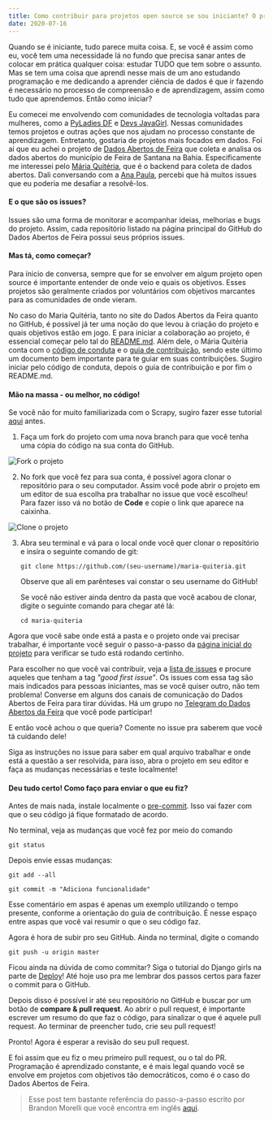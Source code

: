 ```yaml
---
title: Como contribuir para projetos open source se sou iniciante? O projeto Maria Quitéria e meu primeiro pull request!
date: 2020-07-16
---
```


Quando se é iniciante, tudo parece muita coisa. E, se você é assim como eu, você tem uma necessidade lá no fundo que precisa sanar antes de colocar em prática qualquer coisa: estudar TUDO que tem sobre o assunto. Mas se tem uma coisa que aprendi nesse mais de um ano estudando programação e me dedicando a aprender ciência de dados é que ir fazendo é necessário no processo de compreensão e de aprendizagem, assim como tudo que aprendemos. Então como iniciar?

Eu comecei me envolvendo com comunidades de tecnologia voltadas para mulheres, como a [PyLadies DF](https://www.facebook.com/pyladiesdf) e [Devs JavaGirl](https://twitter.com/devsjavagirl). Nessas comunidades temos projetos e outras ações que nos ajudam no processo constante de aprendizagem. Entretanto, gostaria de projetos mais focados em dados. Foi aí que eu achei o projeto de [Dados Abertos de Feira](https://www.dadosabertosdefeira.com.br/) que coleta e analisa os dados abertos do município de Feira de Santana na Bahia. Especificamente me interessei pelo [Mária Quitéria](https://github.com/DadosAbertosDeFeira/maria-quiteria), que é o backend para coleta de dados abertos. Dali conversando com a [Ana Paula](https://twitter.com/AnaPaulaGomess), percebi que há muitos issues que eu poderia me desafiar a resolvê-los.

#### E o que são os issues?

Issues são uma forma de monitorar e acompanhar ideias, melhorias e bugs do projeto. Assim, cada repositório listado na página principal do GitHub do Dados Abertos de Feira possui seus próprios issues.

#### Mas tá, como começar?

Para ínicio de conversa, sempre que for se envolver em algum projeto open source é importante entender de onde veio e quais os objetivos. Esses projetos são geralmente criados por voluntários com objetivos marcantes para as comunidades de onde vieram.

No caso do Maria Quitéria, tanto no site do Dados Abertos da Feira quanto no GitHub, é possível já ter uma noção do que levou à criação do projeto e quais objetivos estão em jogo. E para iniciar a colaboração ao projeto, é essencial começar pelo tal do [README.md](https://github.com/DadosAbertosDeFeira/maria-quiteria/blob/master/README.md). Além dele, o Mária Quitéria conta com o [código de conduta](https://github.com/DadosAbertosDeFeira/maria-quiteria/blob/master/CODE_OF_CONDUCT.md) e o [guia de contribuição](https://github.com/DadosAbertosDeFeira/maria-quiteria/blob/master/CONTRIBUTING.md), sendo este último um documento bem importante para te guiar em suas contribuições. Sugiro iniciar pelo código de conduta, depois o guia de contribuição e por fim o README.md.

#### Mão na massa - ou melhor, no código!

Se você não for muito familiarizada com o Scrapy, sugiro fazer esse tutorial [aqui](https://docs.scrapy.org/en/latest/intro/tutorial.html) antes.

1. Faça um fork do projeto com uma nova branch para que você tenha uma cópia do código na sua conta do GitHub.

![Fork o projeto](../assets/fork-repository.png)

2. No fork que você fez para sua conta, é possível agora clonar o repositório para o seu computador. Assim você pode abrir o projeto em um editor de sua escolha pra trabalhar no issue que você escolheu! Para fazer isso vá no botão de <strong>Code</strong> e copie o link que aparece na caixinha.

![Clone o projeto](../assets/clone-repository.jpg)

3. Abra seu terminal e vá para o local onde você quer clonar o repositório e insira o seguinte comando de git:

    <pre><code>git clone https://github.com/(seu-username)/maria-quiteria.git</code></pre>

    Observe que ali em parênteses vai constar o seu username do GitHub!

    Se você não estiver ainda dentro da pasta que você acabou de clonar, digite o seguinte comando para chegar até lá:

    <pre><code>cd maria-quiteria</code></pre>

Agora que você sabe onde está a pasta e o projeto onde vai precisar trabalhar, é importante você seguir o passo-a-passo da [página inicial do projeto](https://github.com/DadosAbertosDeFeira/maria-quiteria) para verificar se tudo está rodando certinho.

Para escolher no que você vai contribuir, veja a [lista de issues](https://github.com/DadosAbertosDeFeira/maria-quiteria/issues) e procure aqueles que tenham a tag <em>"good first issue"</em>. Os issues com essa tag são mais indicados para pessoas iniciantes, mas se você quiser outro, não tem problema! Converse em alguns dos canais de comunicação do Dados Abertos de Feira para tirar dúvidas. Há um grupo no [Telegram do Dados Abertos da Feira](https://t.me/dadosabertosdefeira) que você pode participar!

E então você achou o que queria? Comente no issue pra saberem que você tá cuidando dele!

Siga as instruções no issue para saber em qual arquivo trabalhar e onde está a questão a ser resolvida, para isso, abra o projeto em seu editor e faça as mudanças necessárias e teste localmente! 

#### Deu tudo certo! Como faço para enviar o que eu fiz?

Antes de mais nada, instale localmente o [pre-commit](https://pre-commit.com/ "Instale antes de enviar o PR!"). Isso vai fazer com que o seu código já fique formatado de acordo.

No terminal, veja as mudanças que você fez por meio do comando

<pre><code>git status</code></pre>

Depois envie essas mudanças:

<pre><code>git add --all</code></pre>

<pre><code>git commit -m "Adiciona funcionalidade"</code></pre>

Esse comentário em aspas é apenas um exemplo utilizando o tempo presente, conforme a orientação do guia de contribuição. É nesse espaço entre aspas que você vai resumir o que o seu código faz.

Agora é hora de subir pro seu GitHub. Ainda no terminal, digite o comando

<pre><code>git push -u origin master</code></pre>

Ficou ainda na dúvida de como commitar? Siga o tutorial do Django girls na parte de [Deploy](https://tutorial.djangogirls.org/pt/deploy/)! Até hoje uso pra me lembrar dos passos certos para fazer o commit para o GitHub. 

Depois disso é possível ir até seu repositório no GitHub e buscar por um botão de <strong>compare & pull request</strong>. Ao abrir o pull request, é importante escrever um resumo do que faz o código, para sinalizar o que é aquele pull request. Ao terminar de preencher tudo, crie seu pull request!

Pronto! Agora é esperar a revisão do seu pull request.

E foi assim que eu fiz o meu primeiro pull request, ou o tal do PR. Programação é aprendizado constante, e é mais legal quando você se envolve em projetos com objetivos tão democráticos, como é o caso do Dados Abertos de Feira.

>Esse post tem bastante referência do passo-a-passo escrito por Brandon Morelli que você encontra em inglês [aqui](https://codeburst.io/a-step-by-step-guide-to-making-your-first-github-contribution-5302260a2940).